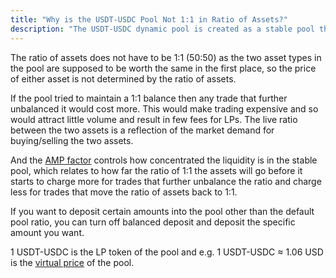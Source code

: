 ```yaml
---
title: "Why is the USDT-USDC Pool Not 1:1 in Ratio of Assets?"
description: "The USDT-USDC dynamic pool is created as a stable pool that assumes both token assets are pegged to 1 which should be true as long as both USDT and USDC are remain fully backed and not depegged."
---
```


The ratio of assets does not have to be 1:1 (50:50) as the two asset types in the pool are supposed to be worth the same in the first place, so the price of either asset is not determined by the ratio of assets.

If the pool tried to maintain a 1:1 balance then any trade that further unbalanced it would cost more. This would make trading expensive and so would attract little volume and result in few fees for LPs. The live ratio between the two assets is a reflection of the market demand for buying/selling the two assets.

And the [AMP factor](/faq/dynamic-amm-faq/what-is-amp-in-a-dynamic-pool-with-stable-coins) controls how concentrated the liquidity is in the stable pool, which relates to how far the ratio of 1:1 the assets will go before it starts to charge more for trades that further unbalance the ratio and charge less for trades that move the ratio of assets back to 1:1.

If you want to deposit certain amounts into the pool other than the default pool ratio, you can turn off balanced deposit and deposit the specific amount you want.

1 USDT-USDC is the LP token of the pool and e.g. 1 USDT-USDC ≈ 1.06 USD is the [virtual price](/faq/dynamic-amm-faq/what-is-virtual-price-in-a-dynamic-pool) of the pool.
